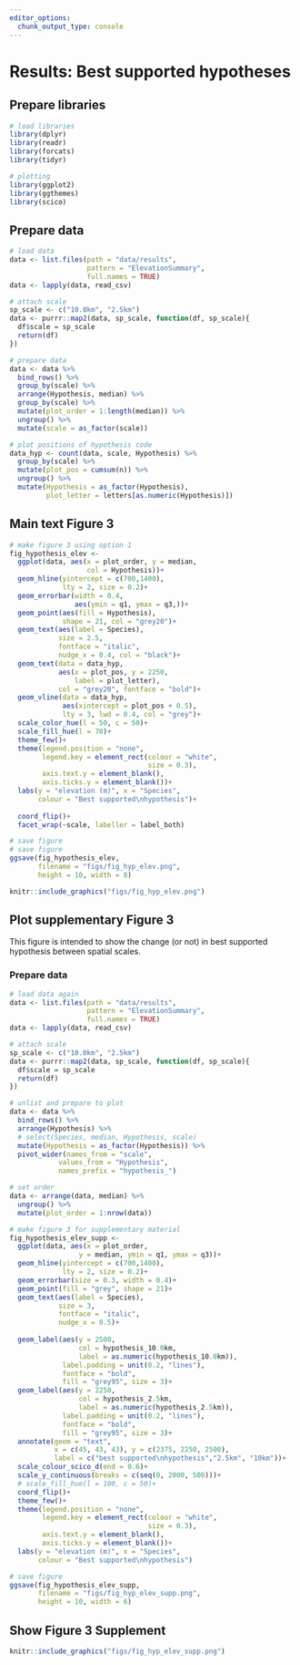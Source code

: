 ```yaml
---
editor_options: 
  chunk_output_type: console
---
```


# Results: Best supported hypotheses

## Prepare libraries

```r
# load libraries
library(dplyr)
library(readr)
library(forcats)
library(tidyr)

# plotting
library(ggplot2)
library(ggthemes)
library(scico)
```

## Prepare data

```r
# load data
data <- list.files(path = "data/results",
                   pattern = "ElevationSummary",
                   full.names = TRUE)
data <- lapply(data, read_csv)

# attach scale
sp_scale <- c("10.0km", "2.5km")
data <- purrr::map2(data, sp_scale, function(df, sp_scale){
  df$scale = sp_scale
  return(df)
})

# prepare data
data <- data %>% 
  bind_rows() %>% 
  group_by(scale) %>% 
  arrange(Hypothesis, median) %>% 
  group_by(scale) %>% 
  mutate(plot_order = 1:length(median)) %>% 
  ungroup() %>% 
  mutate(scale = as_factor(scale))

# plot positions of hypothesis code
data_hyp <- count(data, scale, Hypothesis) %>%
  group_by(scale) %>% 
  mutate(plot_pos = cumsum(n)) %>% 
  ungroup() %>% 
  mutate(Hypothesis = as_factor(Hypothesis),
         plot_letter = letters[as.numeric(Hypothesis)])
```

## Main text Figure 3

```r
# make figure 3 using option 1
fig_hypothesis_elev <- 
  ggplot(data, aes(x = plot_order, y = median,
                   col = Hypothesis))+
  geom_hline(yintercept = c(700,1400),
             lty = 2, size = 0.2)+
  geom_errorbar(width = 0.4,
                aes(ymin = q1, ymax = q3,))+
  geom_point(aes(fill = Hypothesis),
             shape = 21, col = "grey20")+
  geom_text(aes(label = Species), 
            size = 2.5,
            fontface = "italic",
            nudge_x = 0.4, col = "black")+
  geom_text(data = data_hyp,
            aes(x = plot_pos, y = 2250,
                label = plot_letter),
            col = "grey20", fontface = "bold")+
  geom_vline(data = data_hyp,
             aes(xintercept = plot_pos + 0.5),
             lty = 3, lwd = 0.4, col = "grey")+
  scale_color_hue(l = 50, c = 50)+
  scale_fill_hue(l = 70)+
  theme_few()+
  theme(legend.position = "none",
        legend.key = element_rect(colour = "white",
                                  size = 0.3),
        axis.text.y = element_blank(),
        axis.ticks.y = element_blank())+
  labs(y = "elevation (m)", x = "Species",
       colour = "Best supported\nhypothesis")+
  
  coord_flip()+
  facet_wrap(~scale, labeller = label_both)

# save figure
# save figure
ggsave(fig_hypothesis_elev,
       filename = "figs/fig_hyp_elev.png",
       height = 10, width = 8)
```

```r
knitr::include_graphics("figs/fig_hyp_elev.png")
```


## Plot supplementary Figure 3

This figure is intended to show the change (or not) in best supported hypothesis between spatial scales.

### Prepare data

```r
# load data again
data <- list.files(path = "data/results",
                   pattern = "ElevationSummary",
                   full.names = TRUE)
data <- lapply(data, read_csv)

# attach scale
sp_scale <- c("10.0km", "2.5km")
data <- purrr::map2(data, sp_scale, function(df, sp_scale){
  df$scale = sp_scale
  return(df)
})

# unlist and prepare to plot
data <- data %>%
  bind_rows() %>% 
  arrange(Hypothesis) %>% 
  # select(Species, median, Hypothesis, scale)
  mutate(Hypothesis = as_factor(Hypothesis)) %>% 
  pivot_wider(names_from = "scale",
            values_from = "Hypothesis",
            names_prefix = "hypothesis_")

# set order
data <- arrange(data, median) %>% 
  ungroup() %>% 
  mutate(plot_order = 1:nrow(data))
```

```r
# make figure 3 for supplementary material
fig_hypothesis_elev_supp <-
  ggplot(data, aes(x = plot_order, 
                 y = median, ymin = q1, ymax = q3))+
  geom_hline(yintercept = c(700,1400),
             lty = 2, size = 0.2)+
  geom_errorbar(size = 0.3, width = 0.4)+
  geom_point(fill = "grey", shape = 21)+
  geom_text(aes(label = Species), 
            size = 3,
            fontface = "italic",
            nudge_x = 0.5)+
  
  geom_label(aes(y = 2500,
                 col = hypothesis_10.0km,
                 label = as.numeric(hypothesis_10.0km)),
             label.padding = unit(0.2, "lines"),
             fontface = "bold",
             fill = "grey95", size = 3)+
  geom_label(aes(y = 2250,
                 col = hypothesis_2.5km,
                 label = as.numeric(hypothesis_2.5km)),
             label.padding = unit(0.2, "lines"),
             fontface = "bold",
             fill = "grey95", size = 3)+
  annotate(geom = "text",
           x = c(45, 43, 43), y = c(2375, 2250, 2500),
           label = c("best supported\nhypothesis","2.5km", "10km"))+
  scale_colour_scico_d(end = 0.6)+
  scale_y_continuous(breaks = c(seq(0, 2000, 500)))+
  # scale_fill_hue(l = 100, c = 50)+
  coord_flip()+
  theme_few()+
  theme(legend.position = "none",
        legend.key = element_rect(colour = "white",
                                  size = 0.3),
        axis.text.y = element_blank(),
        axis.ticks.y = element_blank())+
  labs(y = "elevation (m)", x = "Species",
       colour = "Best supported\nhypothesis")

# save figure
ggsave(fig_hypothesis_elev_supp, 
       filename = "figs/fig_hyp_elev_supp.png",
       height = 10, width = 6)
```

## Show Figure 3 Supplement

```r
knitr::include_graphics("figs/fig_hyp_elev_supp.png")
```

